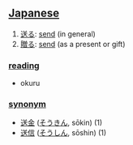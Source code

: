 == [[Japanese]] ==                                          

# [[送る]]: [[send]] (in general)
# [[贈る]]: [[send]] (as a present or gift)

=== [[reading]] ===
* okuru

=== [[synonym]] ===
* [[送金]] ([[そうきん]], sōkin) (1)
* [[送信]] ([[そうしん]], sōshin) (1)